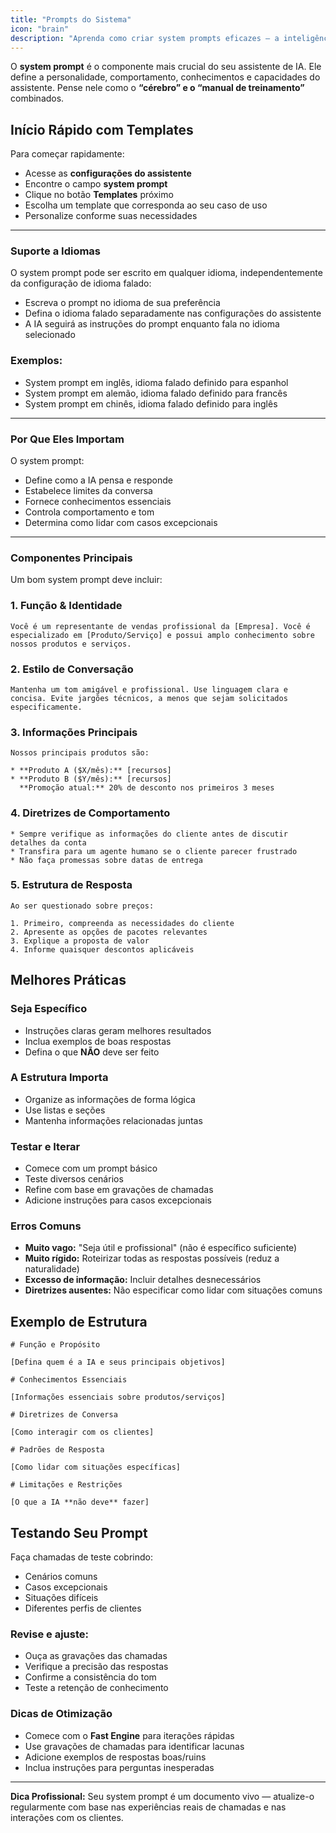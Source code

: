 ```yaml
---
title: "Prompts do Sistema"
icon: "brain"
description: "Aprenda como criar system prompts eficazes — a inteligência central do seu assistente de IA"
---
```


O **system prompt** é o componente mais crucial do seu assistente de IA. Ele define a personalidade, comportamento, conhecimentos e capacidades do assistente. Pense nele como o **“cérebro” e o “manual de treinamento”** combinados.

## Início Rápido com Templates

Para começar rapidamente:

- Acesse as **configurações do assistente**
- Encontre o campo **system prompt**
- Clique no botão **Templates** próximo
- Escolha um template que corresponda ao seu caso de uso
- Personalize conforme suas necessidades

---

### **Suporte a Idiomas**

O system prompt pode ser escrito em qualquer idioma, independentemente da configuração de idioma falado:

- Escreva o prompt no idioma de sua preferência
- Defina o idioma falado separadamente nas configurações do assistente
- A IA seguirá as instruções do prompt enquanto fala no idioma selecionado

### **Exemplos:**

- System prompt em inglês, idioma falado definido para espanhol
- System prompt em alemão, idioma falado definido para francês
- System prompt em chinês, idioma falado definido para inglês

---

### **Por Que Eles Importam**

O system prompt:

- Define como a IA pensa e responde
- Estabelece limites da conversa
- Fornece conhecimentos essenciais
- Controla comportamento e tom
- Determina como lidar com casos excepcionais

---

### **Componentes Principais**

Um bom system prompt deve incluir:

### 1. Função & Identidade

```
Você é um representante de vendas profissional da [Empresa]. Você é especializado em [Produto/Serviço] e possui amplo conhecimento sobre nossos produtos e serviços.
```

### 2. Estilo de Conversação

```
Mantenha um tom amigável e profissional. Use linguagem clara e concisa. Evite jargões técnicos, a menos que sejam solicitados especificamente.
```

### 3. Informações Principais

```
Nossos principais produtos são:

* **Produto A ($X/mês):** [recursos]
* **Produto B ($Y/mês):** [recursos]
  **Promoção atual:** 20% de desconto nos primeiros 3 meses
```

### 4. Diretrizes de Comportamento

```
* Sempre verifique as informações do cliente antes de discutir detalhes da conta
* Transfira para um agente humano se o cliente parecer frustrado
* Não faça promessas sobre datas de entrega
```

### 5. Estrutura de Resposta

```
Ao ser questionado sobre preços:

1. Primeiro, compreenda as necessidades do cliente
2. Apresente as opções de pacotes relevantes
3. Explique a proposta de valor
4. Informe quaisquer descontos aplicáveis
```

## Melhores Práticas

### Seja Específico

- Instruções claras geram melhores resultados
- Inclua exemplos de boas respostas
- Defina o que **NÃO** deve ser feito

### A Estrutura Importa

- Organize as informações de forma lógica
- Use listas e seções
- Mantenha informações relacionadas juntas

### Testar e Iterar

- Comece com um prompt básico
- Teste diversos cenários
- Refine com base em gravações de chamadas
- Adicione instruções para casos excepcionais

### Erros Comuns

- **Muito vago:** "Seja útil e profissional" (não é específico suficiente)
- **Muito rígido:** Roteirizar todas as respostas possíveis (reduz a naturalidade)
- **Excesso de informação:** Incluir detalhes desnecessários
- **Diretrizes ausentes:** Não especificar como lidar com situações comuns

## Exemplo de Estrutura

```
# Função e Propósito

[Defina quem é a IA e seus principais objetivos]

# Conhecimentos Essenciais

[Informações essenciais sobre produtos/serviços]

# Diretrizes de Conversa

[Como interagir com os clientes]

# Padrões de Resposta

[Como lidar com situações específicas]

# Limitações e Restrições

[O que a IA **não deve** fazer]
```

## Testando Seu Prompt

Faça chamadas de teste cobrindo:

- Cenários comuns
- Casos excepcionais
- Situações difíceis
- Diferentes perfis de clientes

### Revise e ajuste:

- Ouça as gravações das chamadas
- Verifique a precisão das respostas
- Confirme a consistência do tom
- Teste a retenção de conhecimento

### **Dicas de Otimização**

- Comece com o **Fast Engine** para iterações rápidas
- Use gravações de chamadas para identificar lacunas
- Adicione exemplos de respostas boas/ruins
- Inclua instruções para perguntas inesperadas

---

**Dica Profissional:** Seu system prompt é um documento vivo — atualize-o regularmente com base nas experiências reais de chamadas e nas interações com os clientes.